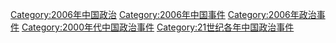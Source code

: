 [[Category:2006年中国政治|Category:2006年中国政治]]
[[Category:2006年中国事件|Category:2006年中国事件]]
[[Category:2006年政治事件|Category:2006年政治事件]]
[[Category:2000年代中国政治事件|Category:2000年代中国政治事件]]
[[Category:21世纪各年中国政治事件|Category:21世纪各年中国政治事件]]